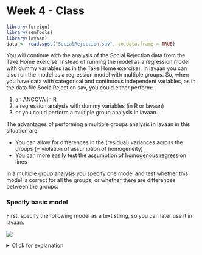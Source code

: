 # Week 4 - Class

```r
library(foreign)
library(semTools)
library(lavaan)
data <- read.spss("SocialRejection.sav", to.data.frame = TRUE)
```

You will continue with the analysis of the Social Rejection data from the Take Home exercise. Instead of running the model as a regression model with dummy variables (as in the Take Home exercise), in lavaan you can also run the model as a regression model with multiple groups. So, when you have data with categorical and continuous independent variables, as in the data file SocialRejection.sav, you could either perform:

1. an ANCOVA in R
2. a regression analysis with dummy variables (in R or lavaan)
3. or you could perform a multiple group analysis in lavaan. 

The advantages of performing a multiple groups analysis in lavaan in this situation are:

* You can allow for differences in the (residual) variances across the groups (= violation of assumption of homogeneity)
* You can more easily test the assumption of homogenous regression lines

In a multiple group analysis you specify one model and test whether this model is correct for all the groups, or whether there are differences between the groups.

### Specify basic model 

First, specify the following model as a text string, so you can later use it in lavaan:

![](week4class1.png)

<details>
  <summary>Click for explanation</summary>
```r
reg_model <- "Spent ~ SelfEst"
```
\details

### How to run multi-group model

To run this model as a multi-group model, you can specify the argument `group =` when running the analysis:

```r
library(lavaan)
multi_group <- sem(reg_model,
                   data = data, 
                   group = "Condition")
```

Now, obtain the standardized estimates and the squared multiple correlations (r square) for this model.

<details>
  <summary>Click for explanation</summary>
```r
summary(multi_group, standardize = TRUE, rsquare = TRUE)
```
\details

### Question 1

Report on the parameter estimates for the three groups; i.e., the regression coefficients, the intercepts (marginal means of Spent), and the residual variances (i.e., the variances of the residuals of Spent).

**Note:** What's missing from the model are the means and variances of SelfEst. That's because any variable that is **purely independent** is not strictly considered to be part of the model. We can manually incorporate it into the model by estimating the intercept of SelfEst. This will make SelfEst part of the model, so we will also get its variance. You estimate the intercept of a variable by adding this code to your model:

```r
"SelfEst ~1"
```

### Question 2

Which constraints would we need to impose, across the groups, in order to make this multi-group model equivalent to an ANCOVA?

<details>
  <summary>Click for explanation</summary>
1.	Fix regression lines of the covariate to be equal across groups
2.	Fix residual variances to be equal across groups
\details

### Question 3
 
An ANCOVA tests whether the means of several groups on the DV (Spent) are all equal (while controlling for the covariate). What are the $H_0$ and $H_1$ of an ANCOVA?

<details>
  <summary>Click for explanation</summary>
$H_0$: The intercepts of Spent are all equal across groups
$H_1$: There is a difference in intercepts of Spent across groups
\details

### Question 4

You could test the null-hypothesis that you formulated in the previous question by imposing one more constraint across the three groups. What is this constraint?

<details>
  <summary>Click for explanation</summary>
Fix all intercepts to be equal.
\details

### Imposing constraints

So, by putting constraints to these models, we can make the same model as an ANCOVA. In lavaan, we impose constraints by **giving labels** to parameters. You use `c()` to make a vector of labels that is equally long as the number of groups, and you can give any name to the labels. You then use the `*` symbol to assign it to a parameter. The syntax looks like this:

```r
"Spent ~ c(labelgroup1, labelgroup2, labelgroup3) * SelfEst"
```

If you use the same name multiple times, these parameters will be constrained to be equal:

```r
"Spent ~ c(label, label, label) * SelfEst"
```

Constraints for variances are specified similarly:

```r
"Spent ~~ c(label, label, label) * Spent"
```

### Stepwise approach

If you want to add several restrictions (contraints), we can impose them all at once, or in a stepwise manner. Here, we will explain the stepwise approach. But if you know which model you want to run (e.g., an ANCOVA), you can also skip these steps and just run your final model and check if the fit is good.

First you test the model without the constraints and the next step is that you test the model with the first constraint, then a model with the first and second constraint, and so forth. These are all nested models. Give the models informative names, so you can easily compare them.

**NOTE:** make sure to specify increasingly more restricted models, that is, do not release restrictions once they have been imposed). So you go from completely free to most restrictive. You can compare subsequent models using chi-square difference tests (ironically, by calling the `anova()` function) to ensure that the constraints you imposed are tenable. Note that if the chi-square difference test is significant, this means you CANNOT impose the constraint!

In this case, we could run the following nested models: 

*Unconstrained model.* No constraints are imposed

*Model 1.* Structural weights: constrain the regression coefficient across groups

*Model 2.* Structural residuals: constrain the variances and covariances of the residuals of the endogenous variables (here: Spent)

*Model 3.* Structural intercepts: constrain the intercepts of the endogenous variables across groups

We can compare two of these models using the `anova()` function:

```r
anova(m1, m2)
```

However, with more than two models, it is convenient to compare all of them at once. For this, we can use the function `compareFit()` from the  `semTools` package (which you have to install):

```r
library(semTools)
compareFit(weights = m1,
           residuals = m2,
           intercepts = m3)
```

### Question 5

Run the series of models (nested models) as described above. Compare the models and report the chi-square difference test of this comparison. Why does this test have the df it has? What is your conclusion about the constraints you imposed? What does this mean?

<details>
  <summary>Click for explanation</summary>
```r
mu <- sem("Spent ~ SelfEst",
          data = data, 
          group = "Condition")

m1 <- sem("Spent ~ c(a, a, a) * SelfEst",
          data = data, 
          group = "Condition")
m2 <- sem("Spent ~ c(a, a, a) * SelfEst
          Spent ~~ c(b, b, b) * Spent",
          data = data, 
          group = "Condition")
m3 <- sem("Spent ~ c(a, a, a) * SelfEst
          Spent ~~ c(b, b, b) * Spent
          Spent ~ c(c, c, c) * 1 ",
          data = data, 
          group = "Condition")

compareFit(unconstrained = mu,
           regression = m1,
           residuals = m2, 
           intercepts = m3)
```

In model 1 we constrained the regression lines to be equal across groups. In this model there is 1 regression coefficient estimated instead of 3, so the difference in df = 3-1=2. The associated chi-square is not significant Chi2(2) = 0.74, p = .69. This means that the regression lines can be considered equal across groups, and the first assumption of Ancova holds. 

In model 2 we additionally constrained the residual variance of Spent to be equal across groups. In this model there is 1 residual variance estimated instead of 3, so the difference in df with the previous model is 3-1=2. The associated chi-square is not significant Chi2(2) = 1.74, p = .61. This means that the residual variances of Spent can als be considered equal across groups, and both assumptions hold. 
\details

### Question 6

Next, compare Model 3 to Model 2. Report the chi-square difference test, what is the conclusion now? Is it the same conclusion from the ANCOVA? Report the relevant results for both the ANCOVA and the Multi-group model, compare the results. (Also think about: what would you report in an article?)

<details>
  <summary>Click for explanation</summary>
Additionally constraining the intercepts to be equal across groups significantly deteriorated model fit, Chi2(2) = 7.61, p = .02. This means that the intercepts cannot be considered equal across groups. There is thus a significant difference in Spent between these conditions, controlled for Self-Esteem. In model 2 we see that, compared to the neutral condition (M = 10.27), the intercept is highest in the Rejection condition (M = 12.45) and lowest in the Confirming condition (M = 9.15). 

In the ANCOVA in SPSS we saw that the effect of Condition was significant after controlling for the effect of self-esteem, F (2, 55) = 3.784, p < .05, so the amount spent differs between the three conditions. Respondents in the rejection condition spent more, than respondents in the neutral condition and the confirming condition.

The two conclusions are similar. 
\details
